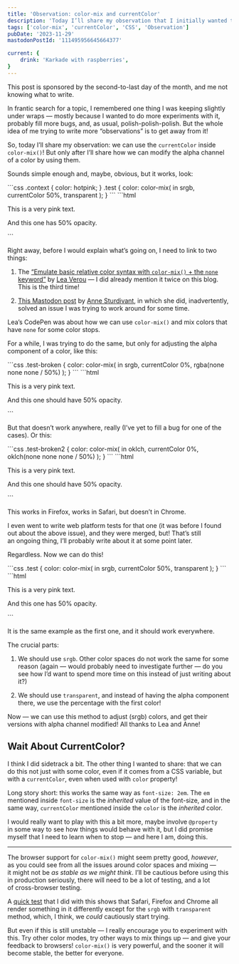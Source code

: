 ```yaml
---
title: 'Observation: color-mix and currentColor'
description: 'Today I’ll share my observation that I initially wanted to work more on, but just had to get out sooner rather than later: we can use the `currentColor` inside `color-mix()`! And with that, we could modify an alpha channel of a color only with CSS.'
tags: ['color-mix', 'currentColor', 'CSS', 'Observation']
pubDate: '2023-11-29'
mastodonPostId: '111495956645664377'

current: {
	drink: 'Karkade with raspberries',
}
---
```




This post is sponsored by the second-to-last day of the month, and me not knowing what to write.

In frantic search for a topic, I remembered one thing I was keeping slightly under wraps — mostly because I wanted to do more experiments with it, probably fill more bugs, and, as usual, polish-polish-polish. But the whole idea of me trying to write more “observations” is to get away from it!

So, today I’ll share my observation: we can use the `currentColor` inside `color-mix()`! But only after I’ll share how we can modify the alpha channel of a color by using them.

Sounds simple enough and, maybe, obvious, but it works, look:

<LiveExample caption="A live example showing how we can modify the alpha channel of a color.">
```css
.context {
	color: hotpink;
}
.test {
	color: color-mix(
		in srgb,
		currentColor 50%,
		transparent
	);
}
```
```html
<div class="context">
	<p>This is a very pink text.</p>
	<p class="test">And this one has 50% opacity.</p>
</div>
```
</LiveExample>

Right away, before I would explain what’s going on, I need to link to two things:

1. The [“Emulate basic relative color syntax with `color-mix()` + the `none` keyword”](https://codepen.io/leaverou/pen/gOZZQZb?editors=1100) by [Lea Verou](https://lea.verou.me/) — I did already mention it twice on this blog. This is the third time!

2. [This Mastodon post](https://social.lol/@anniegreens/111480483490758075) by [Anne Sturdivant](https://anniegreens.lol/), in which she did, inadvertently, solved an issue I was trying to work around for some time.

Lea’s CodePen was about how we can use `color-mix()` and mix colors that have `none` for some color stops.

For a while, I was trying to do the same, but only for adjusting the alpha component of a color, like this:

<LiveExample caption="A live example that attempts the same as the previous one, but at the moment of writing fails almost everywhere." shouldHideHTML>
```css
.test-broken {
	color: color-mix(
		in srgb,
		currentColor 0%,
		rgba(none none none / 50%)
	);
}
```
```html
<div class="context">
	<p>This is a very pink text.</p>
	<p class="test-broken">And this one should have 50% opacity.</p>
</div>
```
</LiveExample>

But that doesn’t work anywhere, really (I’ve yet to fill a bug for one of the cases). Or this:

<LiveExample caption="A similar live example that uses a different color space, and currently fails only in Chrome." shouldHideHTML>
```css
.test-broken2 {
	color: color-mix(
		in oklch,
		currentColor 0%,
		oklch(none none none / 50%)
	);
}
```
```html
<div class="context">
	<p>This is a very pink text.</p>
	<p class="test-broken2">And this one should have 50% opacity.</p>
</div>
```
</LiveExample>

This works in Firefox, works in Safari, but doesn’t in Chrome.

I even went to write web platform tests for that one (it was before I found out about the above issue), and they were merged, but! That’s still an ongoing thing, I’ll probably write about it at some point later.

Regardless. Now we can do this!

<LiveExample caption="The same live example as the first one on this page." shouldHideHTML>
```css
.test {
	color: color-mix(
		in srgb,
		currentColor 50%,
		transparent
	);
}
```
```html
<div class="context">
	<p>This is a very pink text.</p>
	<p class="test">And this one has 50% opacity.</p>
</div>
```
</LiveExample>

It is the same example as the first one, and it should work everywhere.

The crucial parts:

1. We should use `srgb`. Other color spaces do not work the same for some reason (again — would probably need to investigate further — do you see how I’d want to spend more time on this instead of just writing about it?)

2. We should use `transparent`, and instead of having the alpha component there, we use the percentage with the first color!

Now — we can use this method to adjust (srgb) colors, and get their versions with alpha channel modified! All thanks to Lea and Anne!

## Wait About CurrentColor?

I think I did sidetrack a bit. The other thing I wanted to share: that we can do this not just with some color, even if it comes from a CSS variable, but with a `currentColor`, even when used with `color` property!

Long story short: this works the same way as `font-size: 2em`. The `em` mentioned inside `font-size` is the _inherited_ value of the font-size, and in the same way, `currentColor` mentioned inside the `color` is the _inherited_ color.

I would really want to play with this a bit more, maybe involve `@property` in some way to see how things would behave with it, but I did promise myself that I need to learn when to stop — and here I am, doing this.

- - -

The browser support for `color-mix()` might seem pretty good, _however_, as you could see from all the issues around color spaces and mixing — it might not be _as stable as we might think_. I’ll be cautious before using this in production seriously, there will need to be a lot of testing, and a lot of cross-browser testing.

A [quick test](https://codepen.io/kizu/pen/LYqBZXB) that I did with this shows that Safari, Firefox and Chrome all render something in it differently except for the `srgb` with `transparent` method, which, I think, we _could_ cautiously start trying.

But even if this is still unstable — I really encourage you to experiment with this. Try other color modes, try other ways to mix things up — and give your feedback to browsers! `color-mix()` is very powerful, and the sooner it will become stable, the better for everyone.

